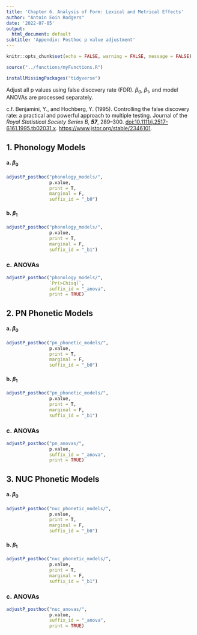 ```yaml
---
title: 'Chapter 6. Analysis of Form: Lexical and Metrical Effects'
author: "Antoin Eoin Rodgers"
date: '2022-07-05'
output:
  html_document: default
subtitle: 'Appendix: Posthoc p value adjustment'
---
```


```r
knitr::opts_chunk$set(echo = FALSE, warning = FALSE, message = FALSE)

source("../functions/myFunctions.R") 

installMissingPackages("tidyverse")

```

Adjust all p values using false discovery rate (FDR). $\beta_0$, $\beta_1$, and model ANOVAs are processed separately.

c.f. Benjamini, Y., and Hochberg, Y. (1995). Controlling the false discovery rate: a practical and powerful approach to multiple testing. Journal of the *Royal Statistical Society Series B, **57***, 289--300. <doi:10.1111/j.2517-6161.1995.tb02031.x>. <https://www.jstor.org/stable/2346101>.

## 1. Phonology Models

#### a. $\beta_0$

```r
adjustP_posthoc("phonology_models/",
                p.value,
                print = T,
                marginal = F,
                suffix_id = "_b0")
```

#### b. $\beta_1$

```r
adjustP_posthoc("phonology_models/",
                p.value,
                print = T,
                marginal = F,
                suffix_id = "_b1")
```

### c. ANOVAs

```r
adjustP_posthoc("phonology_models/",
                `Pr(>Chisq)`,
                suffix_id = "_anova",
                print = TRUE)
```


## 2. PN Phonetic Models

#### a. $\beta_0$

```r
adjustP_posthoc("pn_phonetic_models/",
                p.value,
                print = T,
                marginal = F,
                suffix_id = "_b0")
```

#### b. $\beta_1$

```r
adjustP_posthoc("pn_phonetic_models/",
                p.value,
                print = T,
                marginal = F,
                suffix_id = "_b1")
```

### c. ANOVAs

```r
adjustP_posthoc("pn_anovas/",
                p.value,
                suffix_id = "_anova",
                print = TRUE)
```


## 3. NUC Phonetic Models

#### a. $\beta_0$

```r
adjustP_posthoc("nuc_phonetic_models/",
                p.value,
                print = T,
                marginal = F,
                suffix_id = "_b0")
```

#### b. $\beta_1$

```r
adjustP_posthoc("nuc_phonetic_models/",
                p.value,
                print = T,
                marginal = F,
                suffix_id = "_b1")
```

### c. ANOVAs

```r
adjustP_posthoc("nuc_anovas/",
                p.value,
                suffix_id = "_anova",
                print = TRUE)
```


